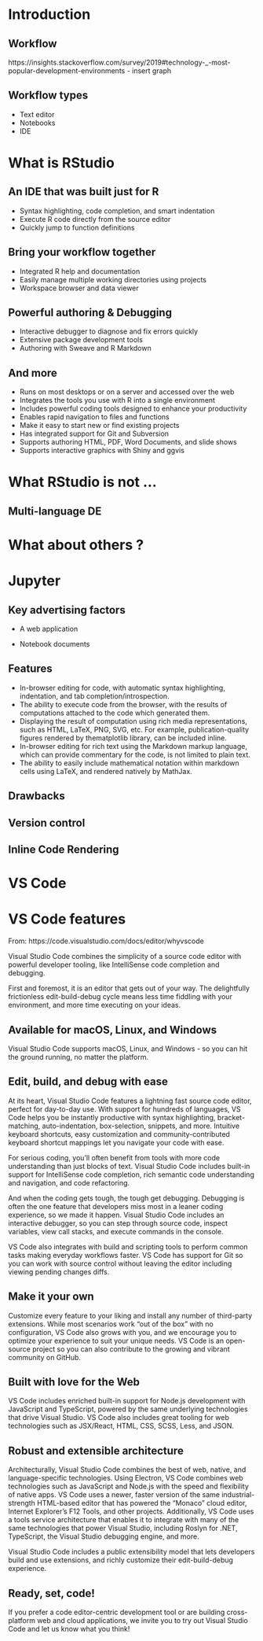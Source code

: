 # Introduction

## Workflow

<!-- 
Insert here RStudio, Atom, Jupyter, VSCode, ...

Speak about: the aim of this presentation, objectives, etc

- Present the problematics of the IDE hoice
- Remind about tastes
- Remond about the absence of the absolute choice
-->

https://insights.stackoverflow.com/survey/2019#technology-_-most-popular-development-environments - insert graph 

## Workflow types

- Text editor
- Notebooks
- IDE



# What is RStudio 

## An IDE that was built just for R

- Syntax highlighting, code completion, and smart indentation
- Execute R code directly from the source editor
- Quickly jump to function definitions

## Bring your workflow together

- Integrated R help and documentation
- Easily manage multiple working directories using projects
- Workspace browser and data viewer

## Powerful authoring & Debugging

- Interactive debugger to diagnose and fix errors quickly
- Extensive package development tools
- Authoring with Sweave and R Markdown

## And more

- Runs on most desktops or on a server and accessed over the web
- Integrates the tools you use with R into a single environment
- Includes powerful coding tools designed to enhance your productivity
- Enables rapid navigation to files and functions
- Make it easy to start new or find existing projects
- Has integrated support for Git and Subversion
- Supports authoring HTML, PDF, Word Documents, and slide shows
- Supports interactive graphics with Shiny and ggvis



# What RStudio is not ...

## Multi-language DE 

<!-- 
Add here some information about the alternative languages
-->



# What about others ?

# Jupyter

## Key advertising factors

<!--
The notebook extends the console-based approach to interactive computing in a qualitatively new direction, providing a web-based application suitable for capturing the whole computation process: developing, documenting, and executing code, as well as communicating the results. 
The Jupyter notebook combines two components:
-->

* A web application 

<!--
a browser-based tool for interactive authoring of documents which combine explanatory text, mathematics, computations and their rich media output.
-->

* Notebook documents

<!--
a representation of all content visible in the web application, including inputs and outputs of the computations, explanatory text, mathematics, images, and rich media representations of objects.
-->

## Features

- In-browser editing for code, with automatic syntax highlighting, indentation, and tab completion/introspection.
- The ability to execute code from the browser, with the results of computations attached to the code which generated them.
- Displaying the result of computation using rich media representations, such as HTML, LaTeX, PNG, SVG, etc. For example, publication-quality figures rendered by thematplotlib library, can be included inline.
- In-browser editing for rich text using the Markdown markup language, which can provide commentary for the code, is not limited to plain text.
- The ability to easily include mathematical notation within markdown cells using LaTeX, and rendered natively by MathJax.

<!-- Add here some screenshots / pics for clarity -->

## Drawbacks 

## Version control

<!--
Aff screenshot

Version control of files with tools such as git is important as it both maintains an explorable database of changes to the code files and also improves collaboration by using a centralized server (e.g. GitHub) where anyone with access to the repository can pull and push changes to the code. In the data science world, large startups such as Stripe and Airbnb have seen a lot of success with this approach.

RStudio incidentally has a native git client for tracking and committing changes to a .Rmd file, which is easy since .Rmd files are effectively plain text files where you can see differences between versions at a per-line level. (You may not want to store the changes to the generated .nb.html Notebook since they will be large and redundant to the changes made in the corresponding .Rmd; I recommend adding a *.nb.html rule to a .gitignore file during analysis).

The .ipynb Jupyter Notebook files are blobs of JSON that also store cell output, which will result in large diffs if you keep them in version control and make any changes which result in different output. This can cause the git database to balloon and makes reading per-line diffs hard if not impossible.

On Hacker News, the version control issues in Jupyter are a common complaint, however a Jupyter developer noted of a possibility of working with RStudio on solving this issue.
-->

## Inline Code Rendering

<!--
Add image

A common practice in Jupyter Notebooks is to print common values as a part of a write-up or testing statistical code. 
In Jupyter Notebooks, if you want to verify the number of rows in a dataset for exploratory data analysis, you have to add an appropriate print statement to the cell to get the number n rows, and then add a Markdown cell to redundantly describe what you just print in the output.

In R Notebooks, you can skip a step by calling such print statements in-line in the Markdown text, which will then be rendered with the Notebook. This also avoids hard-coding such numbers in
-->



# VS Code 

# VS Code features

From: https://code.visualstudio.com/docs/editor/whyvscode

Visual Studio Code combines the simplicity of a source code editor with powerful developer tooling, like IntelliSense code completion and debugging.

First and foremost, it is an editor that gets out of your way. The delightfully frictionless edit-build-debug cycle means less time fiddling with your environment, and more time executing on your ideas.

## Available for macOS, Linux, and Windows

Visual Studio Code supports macOS, Linux, and Windows - so you can hit the ground running, no matter the platform.

## Edit, build, and debug with ease

At its heart, Visual Studio Code features a lightning fast source code editor, perfect for day-to-day use. With support for hundreds of languages, VS Code helps you be instantly productive with syntax highlighting, bracket-matching, auto-indentation, box-selection, snippets, and more. Intuitive keyboard shortcuts, easy customization and community-contributed keyboard shortcut mappings let you navigate your code with ease.

For serious coding, you'll often benefit from tools with more code understanding than just blocks of text. Visual Studio Code includes built-in support for IntelliSense code completion, rich semantic code understanding and navigation, and code refactoring.

And when the coding gets tough, the tough get debugging. Debugging is often the one feature that developers miss most in a leaner coding experience, so we made it happen. Visual Studio Code includes an interactive debugger, so you can step through source code, inspect variables, view call stacks, and execute commands in the console.

VS Code also integrates with build and scripting tools to perform common tasks making everyday workflows faster. VS Code has support for Git so you can work with source control without leaving the editor including viewing pending changes diffs.

## Make it your own

Customize every feature to your liking and install any number of third-party extensions. While most scenarios work "out of the box" with no configuration, VS Code also grows with you, and we encourage you to optimize your experience to suit your unique needs. VS Code is an open-source project so you can also contribute to the growing and vibrant community on GitHub.

## Built with love for the Web

VS Code includes enriched built-in support for Node.js development with JavaScript and TypeScript, powered by the same underlying technologies that drive Visual Studio. VS Code also includes great tooling for web technologies such as JSX/React, HTML, CSS, SCSS, Less, and JSON.

## Robust and extensible architecture

Architecturally, Visual Studio Code combines the best of web, native, and language-specific technologies. Using Electron, VS Code combines web technologies such as JavaScript and Node.js with the speed and flexibility of native apps. VS Code uses a newer, faster version of the same industrial-strength HTML-based editor that has powered the “Monaco” cloud editor, Internet Explorer's F12 Tools, and other projects. Additionally, VS Code uses a tools service architecture that enables it to integrate with many of the same technologies that power Visual Studio, including Roslyn for .NET, TypeScript, the Visual Studio debugging engine, and more.

Visual Studio Code includes a public extensibility model that lets developers build and use extensions, and richly customize their edit-build-debug experience.

## Ready, set, code!

If you prefer a code editor-centric development tool or are building cross-platform web and cloud applications, we invite you to try out Visual Studio Code and let us know what you think!